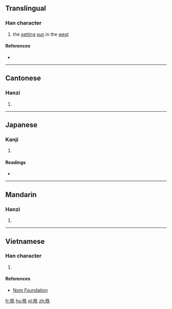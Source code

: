 ==Translingual==

===Han character===
{{Han char|rn=72|rad=日|as=05|sn=9|four=65030|canj=AHQO|ids=⿰日失}}

# the [[set]]ting [[sun]] in the [[west]]

====References====
* {{Han ref|kx=0494.050|dkj=13864|dj=0858.110|hdz=21502.010|uh=6633|ud=26163|bh=CEF2|bd=52978}}

----

==Cantonese==

===Hanzi===
{{yue-hanzi|jyut=[[dit6]]|y=dit6}}

# {{defn|lang=yue|sort=日05}}

----

==Japanese==

===Kanji===
{{ja-kanji|grade=|rs=日05}}

# {{defn|lang=ja|sort=日05}}

====Readings====
* {{ja-readings|on=[[てつ]] (tetsu), [[でち]] (dechi), [[いつ]] (itsu)|kun=[[かたむく]] (katamuku)}}

----

==Mandarin==

===Hanzi===
{{cmn-hanzi|pin=[[dié]] ([[die2]])|wg=tieh<sup>2</sup>}}

# {{defn|lang=cmn|sort=日05}}

----

==Vietnamese==

===Han character===
{{vi-readings|rs=日05|hanviet=điệt}}

# {{defn|lang=vi|sort=日05}}

====References====
* [http://nomfoundation.org/common/nom_details.php?codepoint=6633 Nom Foundation]

[[fr:昳]]
[[hu:昳]]
[[pl:昳]]
[[zh:昳]]